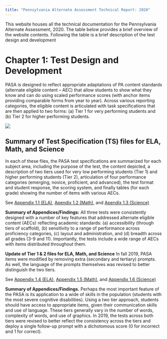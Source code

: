 ```yaml
---
title: "Pennsylvania Alternate Assessment Technical Report: 2020"
---
```


This website houses all the technical documentation for the Pennsylvania Alternate Assessment, 2020. The table below provides a brief overview of the website contents. Following the table is a brief description of the test design and development




# Chapter 1: Test Design and Development 
PASA is designed to reflect appropriate adaptations of PA content standards (alternate eligible content – AEC) that allow students to show what they know and can do using scaled performance scores (with anchor items providing comparable forms from year to year). Across various reporting categories, the eligible content is articulated with task specifications that are then applied to two forms: (a) Tier 1 for very performing students and (b) Tier 2 for higher performing students.

![](image/table_reading.png)

## Summary of Test Specification (TS) files for ELA, Math, and Science

In each of these files, the PASA test specifications are summarized for each subject area, including the purpose of the test, the content depicted, a description of two tiers used for very low performing students (Tier 1) and higher performing students (Tier 2), articulation of four performance categories (emerging, novice, proficient, and advanced), the test format and student response, the scoring system, and finally tables (for each grade) showing the number of items with various AECs.

See [Appendix 1.1 (ELA)](appendix/App1.1_PASA_ELA1prompt.pdf), [Apendix 1.2 (Math)](appendix/App1.2_PASAMath_1prompt.pdf), and [Apendix 1.3 (Science)](appendix/App1.3_PASA_Science_1prompt.pdf)

**Summary of Appendices/Findings:**  All three tests were consistently designed with a number of key features that addressed alternate eligible content (AECs) reflecting academic standards: (a) accessibility (through tiers of scaffold), (b) sensitivity to a range of performance across proficiency categories, (c) layout and administration, and (d) breadth across all grades (3-9 and 11). Importantly, the tests include a wide range of AECs with items distributed throughout them.

**Update of Tier 1 & 2 files for ELA, Math, and Science**
In fall 2019, PASA items were modified by removing extra (secondary and tertiary) prompts. As well, the language of the prompts themselves was revised to better distinguish the two tiers.

See [Appendix 1.4 (ELA)](appendix/App1.4_Tier12_ELA.pdf), [Appendix 1.5 (Math)](appendix/App1.5_Tier12_Math.pdf), and [Appendix 1.6 (Science)](appendix/App1.6_Tier12_Science.pdf)

**Summary of Appendices/Findings.**  Perhaps the most important feature of the PASA is its application to a wide of skills in the population (students with the most severe cognitive disabilities). Using a two tier approach, students should have access to appropriate items, given their communication skills and use of language. These tiers generally vary in the number of words, complexity of words, and use of graphics. In 2019, the tests across both tiers were revised to better reflect the consistency across the tiers and deploy a single follow-up prompt with a dichotomous score (0 for incorrect and 1 for correct).
